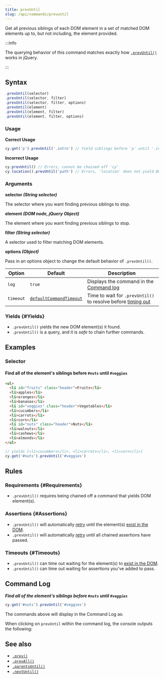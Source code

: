 ```yaml
---
title: prevUntil
slug: /api/commands/prevuntil
---
```


Get all previous siblings of each DOM element in a set of matched DOM elements
up to, but not including, the element provided.

:::info

The querying behavior of this command matches exactly how
[`.prevUntil()`](http://api.jquery.com/prevUntil) works in jQuery.

:::

## Syntax

```javascript
.prevUntil(selector)
.prevUntil(selector, filter)
.prevUntil(selector, filter, options)
.prevUntil(element)
.prevUntil(element, filter)
.prevUntil(element, filter, options)
```

### Usage

<Icon name="check-circle" color="green" /> **Correct Usage**

```javascript
cy.get('p').prevUntil('.intro') // Yield siblings before 'p' until '.intro'
```

<Icon name="exclamation-triangle" color="red" /> **Incorrect Usage**

```javascript
cy.prevUntil() // Errors, cannot be chained off 'cy'
cy.location().prevUntil('path') // Errors, 'location' does not yield DOM element
```

### Arguments

<Icon name="angle-right" /> **selector _(String selector)_**

The selector where you want finding previous siblings to stop.

<Icon name="angle-right" /> **element _(DOM node, jQuery Object)_**

The element where you want finding previous siblings to stop.

<Icon name="angle-right" /> **filter _(String selector)_**

A selector used to filter matching DOM elements.

<Icon name="angle-right" /> **options _(Object)_**

Pass in an options object to change the default behavior of `.prevUntil()`.

| Option    | Default                                                           | Description                                                                           |
| --------- | ----------------------------------------------------------------- | ------------------------------------------------------------------------------------- |
| `log`     | `true`                                                            | Displays the command in the [Command log](/app/core-concepts/open-mode#Command-Log) |
| `timeout` | [`defaultCommandTimeout`](/app/references/configuration#Timeouts) | Time to wait for `.prevUntil()` to resolve before [timing out](#Timeouts)             |

### Yields [<Icon name="question-circle"/>](/app/core-concepts/introduction-to-cypress#Subject-Management) {#Yields}

- `.prevUntil()` yields the new DOM element(s) it found.
- `.prevUntil()` is a query, and it is _safe_ to chain further commands.

## Examples

### Selector

#### Find all of the element's siblings before `#nuts` until `#veggies`

```html
<ul>
  <li id="fruits" class="header">Fruits</li>
  <li>apples</li>
  <li>oranges</li>
  <li>bananas</li>
  <li id="veggies" class="header">Vegetables</li>
  <li>cucumbers</li>
  <li>carrots</li>
  <li>corn</li>
  <li id="nuts" class="header">Nuts</li>
  <li>walnuts</li>
  <li>cashews</li>
  <li>almonds</li>
</ul>
```

```javascript
// yields [<li>cucumbers</li>, <li>carrots</li>, <li>corn</li>]
cy.get('#nuts').prevUntil('#veggies')
```

## Rules

### Requirements [<Icon name="question-circle"/>](/app/core-concepts/introduction-to-cypress#Chains-of-Commands) {#Requirements}

- `.prevUntil()` requires being chained off a command that yields DOM
  element(s).

### Assertions [<Icon name="question-circle"/>](/app/core-concepts/introduction-to-cypress#Assertions) {#Assertions}

- `.prevUntil()` will automatically [retry](/app/core-concepts/retry-ability)
  until the element(s)
  [exist in the DOM](/app/core-concepts/introduction-to-cypress#Implicit-Assertions).
- `.prevUntil()` will automatically [retry](/app/core-concepts/retry-ability)
  until all chained assertions have passed.

### Timeouts [<Icon name="question-circle"/>](/app/core-concepts/introduction-to-cypress#Timeouts) {#Timeouts}

- `.prevUntil()` can time out waiting for the element(s) to
  [exist in the DOM](/app/core-concepts/introduction-to-cypress#Implicit-Assertions).
- `.prevUntil()` can time out waiting for assertions you've added to pass.

## Command Log

**_Find all of the element's siblings before `#nuts` until `#veggies`_**

```javascript
cy.get('#nuts').prevUntil('#veggies')
```

The commands above will display in the Command Log as:

<DocsImage
  src="/img/api/prevuntil/prev-until-finding-elements-in-command-log.png"
  alt="Command Log prevUntil"
/>

When clicking on `prevUntil` within the command log, the console outputs the
following:

<DocsImage
  src="/img/api/prevuntil/console-log-previous-elements-until-defined-el.png"
  alt="Console Log prevUntil"
/>

## See also

- [`.prev()`](/api/commands/prev)
- [`.prevAll()`](/api/commands/prevall)
- [`.parentsUntil()`](/api/commands/parentsuntil)
- [`.nextUntil()`](/api/commands/nextuntil)
